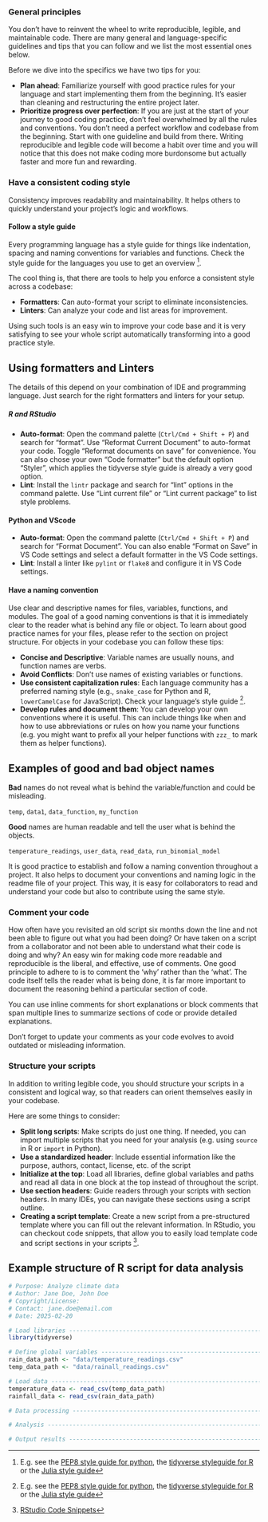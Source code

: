 ### General principles

You don't have to reinvent the wheel to write reproducible, legible, and maintainable code. There are many general and language-specific guidelines and
tips that you can follow and we list the most essential ones below.

Before we dive into the specifics we have two tips for you:

- **Plan ahead**: Familiarize yourself with good practice rules for your language and start implementing them from the beginning. It's easier than cleaning and restructuring the entire project later.
- **Prioritize progress over perfection**: If you are just at the start of your 
journey to good coding practice, don't feel overwhelmed by all the rules and 
conventions. You don't need a perfect workflow and codebase from the beginning.
Start with one guideline and build from there. Writing reproducible and legible code will become a habit over time and you will notice that this does not make coding more burdonsome but actually faster and more fun and rewarding.

### Have a consistent coding style

Consistency improves readability and maintainability. It helps others to quickly understand your project's logic and workflows. 

#### Follow a style guide

Every programming language has a style guide for things like
indentation, spacing and naming conventions for variables and functions. Check the style guide for the languages you use to get an overview [^1].

The cool thing is, that there are tools to help you enforce a consistent style across a codebase:

- **Formatters**: Can auto-format your script to eliminate inconsistencies.
- **Linters**: Can analyze your code and list areas for improvement.

Using such tools is an easy win to improve your code base and it is very satisfying to
see your whole script automatically transforming into a good practice style.

::: {.callout-tip}

## Using formatters and Linters

The details of this depend on your combination of IDE and programming language. Just search for the right formatters and linters for your setup. 

##### R and RStudio

- **Auto-format**: Open the command palette (`Ctrl/Cmd + Shift + P`) and search for "format". Use "Reformat Current Document" to auto-format your code. Toggle "Reformat documents on save" for convenience. You can also chose your own "Code formatter" but the default option "Styler", which applies the tidyverse style guide is already a very good option.
- **Lint**: Install the `lintr` package and search for "lint" options in the command palette. Use "Lint current file" or "Lint current package" to list style problems.

#### Python and VScode

<!-- todo: this still needs to be written -> but maybe it is anyways already too long and too specific? -->
- **Auto-format**: Open the command palette (`Ctrl/Cmd + Shift + P`) and search for "Format Document". You can also enable "Format on Save" in VS Code settings and select a default formatter in the VS Code settings.
- **Lint**: Install a linter like `pylint` or `flake8` and configure it in VS Code settings.

:::
  
#### Have a naming convention

Use clear and descriptive names for files, variables, functions, and modules. 
The goal of a good naming conventions is that it is immediately clear to the reader
what is behind any file or object.
To learn about good practice names for your files, please refer to the section on project structure. For objects in your codebase you can follow these tips:

- **Concise and Descriptive**: Variable names are usually nouns, and function names are verbs.
- **Avoid Conflicts**: Don't use names of existing variables or functions.
- **Use consistent capitalization rules**: Each language community has a preferred naming style (e.g., `snake_case` for Python and R, `lowerCamelCase` for JavaScript). Check your language's style guide [^1].
- **Develop rules and document them**: You can develop your own conventions where it 
  is useful. This can include things like when and how to use abbreviations or rules
  on how you name your functions (e.g. you might want to prefix all your helper functions with `zzz_` to mark them as helper functions). 

:::{.callout-note}

## Examples of good and bad object names

**Bad** names do not reveal what is behind the variable/function and could be misleading.

`temp`, `data1`, `data_function`, `my_function`

**Good** names are human readable and tell the user what is behind the objects.

`temperature_readings`, `user_data`, `read_data`, `run_binomial_model`

:::

It is good practice to establish and follow a naming convention throughout a project.
It also helps to document your conventions and naming logic in the readme file
of your project. This way, it is easy for collaborators to read and understand your 
code but also to contribute using the same style.

### Comment your code

<!-- todo: In the old guide, there is an explanation of what comments are. I think we don't need to do that right? Everyone using code knows this I guess -->

<!-- todo: Maybe this section could be much shorter? I copied some of the text from the old booklet which maybe is too verbose? -->

How often have you revisited an old script six months down the line and not been able to figure out what you had been doing? Or have taken on a script from a collaborator and not been able to understand what their code is doing and why? 
An easy win for making code more readable and reproducible is the liberal, and effective, use of comments. One good principle to adhere to is to comment the ‘why’ rather than the ‘what’. The code itself tells the reader what is being done, it is far more important to document the reasoning behind a particular section of code. 

You can use inline comments for short explanations or block comments that span 
multiple lines to summarize sections of code or provide detailed explanations.

Don't forget to update your comments as your code evolves to avoid outdated or misleading information.

### Structure your scripts

In addition to writing legible code, you should structure your scripts in a consistent and
logical way, so that readers can orient themselves easily in your codebase.

Here are some things to consider:

- **Split long scripts**: Make scripts do just one thing. If needed, you can
  import multiple scripts that you need for your analysis (e.g. using `source` in R or `import` in Python).
- **Use a standardized header**: Include essential information like the purpose, authors,
  contact, license, etc. of the script
- **Initialize at the top**: Load all libraries, define global variables and paths and read
  all data in one block at the top instead of throughout the script.
- **Use section headers**: Guide readers through your scripts with section headers.
  In many IDEs, you can navigate these sections using a script outline.
- **Creating a script template**: Create a new script from a pre-structured template
 where you can fill out the relevant information. In RStudio, you can checkout code snippets, that allow you to easily load template code and script sections in your scripts [^2].

:::{.callout-tip}

## Example structure of R script for data analysis

```r
# Purpose: Analyze climate data
# Author: Jane Doe, John Doe
# Copyright/License: 
# Contact: jane.doe@email.com
# Date: 2025-02-20

# Load libraries -------------------------------------------------------------
library(tidyverse)

# Define global variables ----------------------------------------------------
rain_data_path <- "data/temperature_readings.csv"
temp_data_path <- "data/rainall_readings.csv"

# Load data ------------------------------------------------------------------
temperature_data <- read_csv(temp_data_path)
rainfall_data <- read_csv(rain_data_path)

# Data processing ------------------------------------------------------------

# Analysis -------------------------------------------------------------------

# Output results -------------------------------------------------------------
```

:::

[^1]: E.g. see the [PEP8 style guide for python](https://peps.python.org/pep-0008/), the [tidyverse styleguide for R](https://style.tidyverse.org/) or the [Julia style guide](https://docs.julialang.org/en/v1/manual/style-guide/)

[^2]: [RStudio Code Snippets](https://support.posit.co/hc/en-us/articles/204463668-Code-Snippets-in-the-RStudio-IDE)
